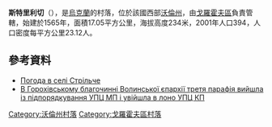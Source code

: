{{coord|50|30|53|N|24|34|1|E|scale:30000|display=title}}

'''斯特里利切'''（{{lang-uk|Стрільче}}），是[[烏克蘭|烏克蘭]]的村落，位於該國西部[[沃倫州|沃倫州]]，由[[戈羅霍夫區|戈羅霍夫區]]負責管轄，始建於1565年，面積17.05平方公里，海拔高度234米，2001年人口394，人口密度每平方公里23.12人。

==參考資料==
* [http://weather.in.ua/ua/volynskaja/25388 Погода в селі Стрільче] {{Wayback|url=http://weather.in.ua/ua/volynskaja/25388 |date=20111219092228 }}
* [https://web.archive.org/web/20160325010845/http://www.cerkva.info/en/news/diocesan-news/5518-strilche.html В Горохівському благочинні Волинської єпархії третя парафія вийшла із підпорядкування УПЦ МП і увійшла в лоно УПЦ КП]

[[Category:沃倫州村落|Category:沃倫州村落]]
[[Category:戈羅霍夫區村落|Category:戈羅霍夫區村落]]


{{Volyn-geo-stub}}